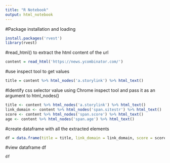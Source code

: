 ---
title: "R Notebook"
output: html_notebook
---

#Package installation and loading
```{r}
install.packages('rvest')
library(rvest)
```
#read_html() to extract the html content of the url
```{r}
content = read_html('https://news.ycombinator.com/')
```
#use inspect tool to get values
```{r}
title = content %>% html_nodes('a.storylink') %>% html_text()
```
#Identify css selector value using Chrome inspect tool and pass it as an argument to html_nodes()
```{r}
title <- content %>% html_nodes('a.storylink') %>% html_text()
link_domain <- content %>% html_nodes('span.sitestr') %>% html_text()
score <- content %>% html_nodes('span.score') %>% html_text()
age <- content %>% html_nodes('span.age') %>% html_text()
```
#create dataframe with all the extracted elements
```{r}
df = data.frame(title = title, link_domain = link_domain, score = score, age = age)
```
#view dataframe df
```{r}
df
```


